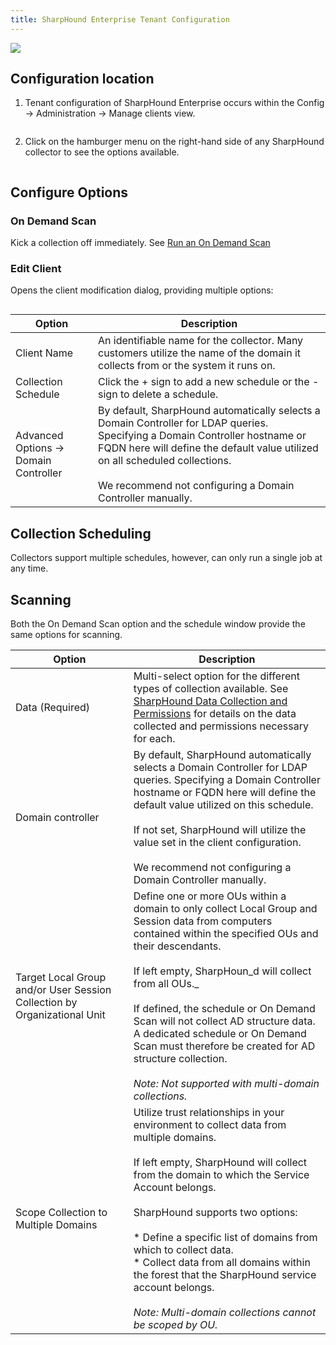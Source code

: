 ```yaml
---
title: SharpHound Enterprise Tenant Configuration
---
```


<img src="/assets/community-edition-pill-tag.svg"/> 

## Configuration location
1.  Tenant configuration of SharpHound Enterprise occurs within the Config -> Administration -> Manage clients view.
<Frame>
  <img src="/assets/image-98.png" alt=""/>
</Frame>

2.  Click on the hamburger menu on the right-hand side of any SharpHound collector to see the options available.
<Frame>
  <img src="/assets/image-99.png" alt=""/>
</Frame>

## Configure Options

### On Demand Scan

Kick a collection off immediately. See [Run an On Demand Scan](/collect-data/enterprise-collection/on-demand-scan)

### Edit Client

Opens the client modification dialog, providing multiple options:
<Frame>
  <img src="/assets/image-100.png" alt=""/>
</Frame>

| **Option** | **Description** |
| --- | --- |
| Client Name | An identifiable name for the collector. Many customers utilize the name of the domain it collects from or the system it runs on. |
| Collection Schedule | Click the + sign to add a new schedule or the - sign to delete a schedule.  |
| Advanced Options -> Domain Controller | By default, SharpHound automatically selects a Domain Controller for LDAP queries. Specifying a Domain Controller hostname or FQDN here will define the default value utilized on all scheduled collections.<br/><br/>We recommend not configuring a Domain Controller manually. |


## Collection Scheduling

Collectors support multiple schedules, however, can only run a single job at any time.

## Scanning

Both the On Demand Scan option and the schedule window provide the same options for scanning.


| **Option** | **Description** |
| --- | --- |
| Data (Required) | Multi-select option for the different types of collection available. See [SharpHound Data Collection and Permissions](/collect-data/enterprise-collection/permissions) for details on the data collected and permissions necessary for each. |
| Domain controller | By default, SharpHound automatically selects a Domain Controller for LDAP queries. Specifying a Domain Controller hostname or FQDN here will define the default value utilized on this schedule.<br/><br/>If not set, SharpHound will utilize the value set in the client configuration.<br/><br/>We recommend not configuring a Domain Controller manually. |
| Target Local Group and/or User Session Collection by Organizational Unit | Define one or more OUs within a domain to only collect Local Group and Session data from computers contained within the specified OUs and their descendants.<br/><br/>If left empty, SharpHoun_d will collect from all OUs._<br/><br/>If defined, the schedule or On Demand Scan will not collect AD structure data. A dedicated schedule or On Demand Scan must therefore be created for AD structure collection.<br/><br/>_Note: Not supported with multi-domain collections._ |
| Scope Collection to Multiple Domains | Utilize trust relationships in your environment to collect data from multiple domains.<br/><br/>If left empty, SharpHound will collect from the domain to which the Service Account belongs.<br/><br/>SharpHound supports two options:<br/><br/>* Define a specific list of domains from which to collect data.<br/>* Collect data from all domains within the forest that the SharpHound service account belongs.<br/><br/>_Note: Multi-domain collections cannot be scoped by OU._ |